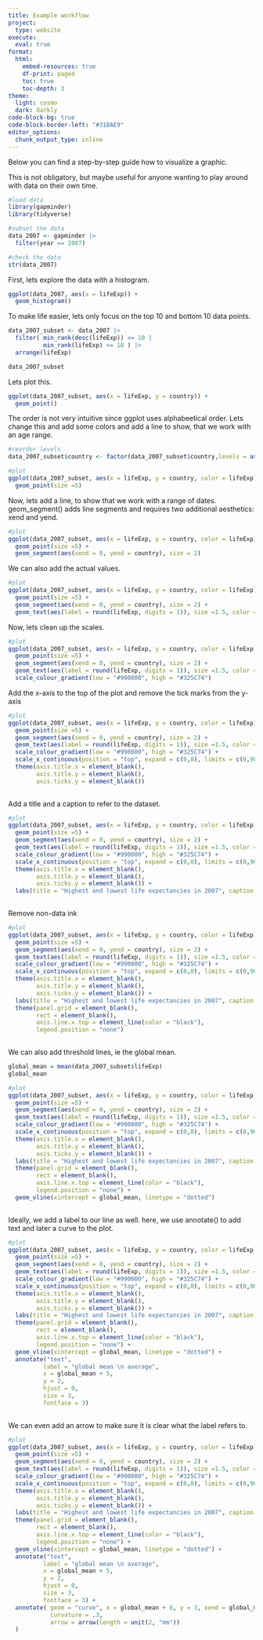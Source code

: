 ---
title: Example workflow
project:
  type: website
execute:
  eval: true
format:
  html:
    embed-resources: true
    df-print: paged
    toc: true
    toc-depth: 3
theme:
  light: cosmo
  dark: darkly
code-block-bg: true
code-block-border-left: "#31BAE9"
editor_options: 
  chunk_output_type: inline
---


Below you can find a step-by-step guide how to visualize a graphic. 

This is not obligatory, but maybe useful for anyone wanting to play around with data on their own time.

```{r}
#load data
library(gapminder)
library(tidyverse)

#subset the data
data_2007 <- gapminder |>
  filter(year == 2007)

#check the data
str(data_2007)
```


First, lets explore the data with a histogram.

```{r}
ggplot(data_2007, aes(x = lifeExp)) + 
  geom_histogram()
```


To make life easier, lets only focus on the top 10 and bottom 10 data points. 

```{r}

data_2007_subset <- data_2007 |> 
  filter( min_rank(desc(lifeExp)) <= 10 | 
          min_rank(lifeExp) <= 10 ) |> 
  arrange(lifeExp)

data_2007_subset

```

Lets plot this.

```{r}

ggplot(data_2007_subset, aes(x = lifeExp, y = country)) + 
  geom_point()

```

The order is not very intuitive since ggplot uses alphabeetical order. Lets change this and add some colors and add a line to show, that we work with an age range.

```{r}

#reorder levels
data_2007_subset$country <- factor(data_2007_subset$country,levels = as.character(data_2007_subset$country))

#plot
ggplot(data_2007_subset, aes(x = lifeExp, y = country, color = lifeExp)) + 
  geom_point(size =5) 

```

Now, lets add a line, to show that we work with a range of dates.
geom_segment() adds line segments and requires two additional aesthetics: xend and yend.

```{r}

#plot
ggplot(data_2007_subset, aes(x = lifeExp, y = country, color = lifeExp)) + 
  geom_point(size =5) +
  geom_segment(aes(xend = 0, yend = country), size = 2)


```


We can also add the actual values.

```{r}

#plot
ggplot(data_2007_subset, aes(x = lifeExp, y = country, color = lifeExp)) + 
  geom_point(size =5) +
  geom_segment(aes(xend = 0, yend = country), size = 2) +
  geom_text(aes(label = round(lifeExp, digits = 1)), size =1.5, color = "white")

```

Now, lets clean up the scales.

```{r}

#plot
ggplot(data_2007_subset, aes(x = lifeExp, y = country, color = lifeExp)) + 
  geom_point(size =5) +
  geom_segment(aes(xend = 0, yend = country), size = 2) +
  geom_text(aes(label = round(lifeExp, digits = 1)), size =1.5, color = "white") +
  scale_colour_gradient(low = "#990000", high = "#325C74")

```

Add the x-axis to the top of the plot and remove the tick marks from the y-axis

```{r}

#plot
ggplot(data_2007_subset, aes(x = lifeExp, y = country, color = lifeExp)) + 
  geom_point(size =5) +
  geom_segment(aes(xend = 0, yend = country), size = 2) +
  geom_text(aes(label = round(lifeExp, digits = 1)), size =1.5, color = "white") +
  scale_colour_gradient(low = "#990000", high = "#325C74") +
  scale_x_continuous(position = "top", expand = c(0,0), limits = c(0,90), breaks = seq(0,90,10)) +
  theme(axis.title.x = element_blank(),
        axis.title.y = element_blank(),
        axis.ticks.y = element_blank())
  

```


Add a title and a caption to refer to the dataset.

```{r}

#plot
ggplot(data_2007_subset, aes(x = lifeExp, y = country, color = lifeExp)) + 
  geom_point(size =5) +
  geom_segment(aes(xend = 0, yend = country), size = 2) +
  geom_text(aes(label = round(lifeExp, digits = 1)), size =1.5, color = "white") +
  scale_colour_gradient(low = "#990000", high = "#325C74") +
  scale_x_continuous(position = "top", expand = c(0,0), limits = c(0,90), breaks = seq(0,90,10)) +
  theme(axis.title.x = element_blank(),
        axis.title.y = element_blank(),
        axis.ticks.y = element_blank()) +
  labs(title = "Highest and lowest life expectancies in 2007", caption = "gapminder")
  
```

Remove non-data ink

```{r}

#plot
ggplot(data_2007_subset, aes(x = lifeExp, y = country, color = lifeExp)) + 
  geom_point(size =5) +
  geom_segment(aes(xend = 0, yend = country), size = 2) +
  geom_text(aes(label = round(lifeExp, digits = 1)), size =1.5, color = "white") +
  scale_colour_gradient(low = "#990000", high = "#325C74") +
  scale_x_continuous(position = "top", expand = c(0,0), limits = c(0,90), breaks = seq(0,90,10)) +
  theme(axis.title.x = element_blank(),
        axis.title.y = element_blank(),
        axis.ticks.y = element_blank()) +
  labs(title = "Highest and lowest life expectancies in 2007", caption = "gapminder") +
  theme(panel.grid = element_blank(),
        rect = element_blank(),
        axis.line.x.top = element_line(color = "black"), 
        legend.position = "none")
  
```

We can also add threshold lines, ie the global mean.

```{r}

global_mean = mean(data_2007_subset$lifeExp)
global_mean

#plot
ggplot(data_2007_subset, aes(x = lifeExp, y = country, color = lifeExp)) + 
  geom_point(size =5) +
  geom_segment(aes(xend = 0, yend = country), size = 2) +
  geom_text(aes(label = round(lifeExp, digits = 1)), size =1.5, color = "white") +
  scale_colour_gradient(low = "#990000", high = "#325C74") +
  scale_x_continuous(position = "top", expand = c(0,0), limits = c(0,90), breaks = seq(0,90,10)) +
  theme(axis.title.x = element_blank(),
        axis.title.y = element_blank(),
        axis.ticks.y = element_blank()) +
  labs(title = "Highest and lowest life expectancies in 2007", caption = "gapminder") +
  theme(panel.grid = element_blank(),
        rect = element_blank(),
        axis.line.x.top = element_line(color = "black"), 
        legend.position = "none") +
  geom_vline(xintercept = global_mean, linetype = "dotted")
  
```


Ideally, we add a label to our line as well. here, we use annotate() to add text and later a curve to the plot.

```{r}

#plot
ggplot(data_2007_subset, aes(x = lifeExp, y = country, color = lifeExp)) + 
  geom_point(size =5) +
  geom_segment(aes(xend = 0, yend = country), size = 2) +
  geom_text(aes(label = round(lifeExp, digits = 1)), size =1.5, color = "white") +
  scale_colour_gradient(low = "#990000", high = "#325C74") +
  scale_x_continuous(position = "top", expand = c(0,0), limits = c(0,90), breaks = seq(0,90,10)) +
  theme(axis.title.x = element_blank(),
        axis.title.y = element_blank(),
        axis.ticks.y = element_blank()) +
  labs(title = "Highest and lowest life expectancies in 2007", caption = "gapminder") +
  theme(panel.grid = element_blank(),
        rect = element_blank(),
        axis.line.x.top = element_line(color = "black"), 
        legend.position = "none") +
  geom_vline(xintercept = global_mean, linetype = "dotted") +
  annotate("text",
          label = "global mean \n average",
          x = global_mean + 5,
          y = 2,
          hjust = 0, 
          size = 3, 
          fontface = 3)
  
```

We can even add an arrow to make sure it is clear what the label refers to.

```{r}

#plot
ggplot(data_2007_subset, aes(x = lifeExp, y = country, color = lifeExp)) + 
  geom_point(size =5) +
  geom_segment(aes(xend = 0, yend = country), size = 2) +
  geom_text(aes(label = round(lifeExp, digits = 1)), size =1.5, color = "white") +
  scale_colour_gradient(low = "#990000", high = "#325C74") +
  scale_x_continuous(position = "top", expand = c(0,0), limits = c(0,90), breaks = seq(0,90,10)) +
  theme(axis.title.x = element_blank(),
        axis.title.y = element_blank(),
        axis.ticks.y = element_blank()) +
  labs(title = "Highest and lowest life expectancies in 2007", caption = "gapminder") +
  theme(panel.grid = element_blank(),
        rect = element_blank(),
        axis.line.x.top = element_line(color = "black"), 
        legend.position = "none") +
  geom_vline(xintercept = global_mean, linetype = "dotted") +
  annotate("text",
          label = "global mean \n average",
          x = global_mean + 5,
          y = 2,
          hjust = 0, 
          size = 3, 
          fontface = 3) +
  annotate( geom = "curve", x = global_mean + 6, y = 3, xend = global_mean, yend = 5, 
            curvature = .3, 
            arrow = arrow(length = unit(2, "mm"))
  ) 
  
```
















